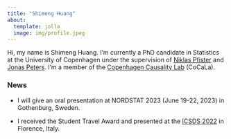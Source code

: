 ```yaml
---
title: "Shimeng Huang"
about:
  template: jolla
  image: img/profile.jpeg
---
```


Hi, my name is Shimeng Huang. I'm currently a PhD candidate in Statistics 
at the University of Copenhagen under the supervision of [Niklas Pfister](niklaspfister.github.io) and [Jonas Peters](http://web.math.ku.dk/~peters/). I'm a member of the [Copenhagen Causality Lab](https://cocala.github.io/) (CoCaLa).

### News

* I will give an oral presentation at NORDSTAT 2023 (June 19-22, 2023) in Gothenburg, Sweden.

* I received the Student Travel Award and presented at the [ICSDS 2022](https://sites.google.com/view/icsds2022) in Florence, Italy.
